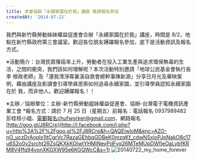 ```yaml
---
title: 本會協辦「永續家園在於我」講座 敬請報名參加
createdAt: '2014-07-22'
---
```


我們與新竹縣勞動姊妹權益促進會合辦「永續家園在於我」講座，時間是 8/2，地點在新竹縣政府第三會議室。歡迎各位朋友踴躍報名參加，底下是活動資訊及報名方式。

※活動簡介：台灣民眾罹癌率上升，勞動者在投入工業生產與追求環保無毒的生活，之間的衝突，我們該如何理解呢？本次活動特別邀請「地球公民基金會執行長李 根政老師」及「還我清淨霄裏溪自救會總幹事陳新源」分享日月光及華映案例，藉由講座及影讀會引導學員思索如何追尋永續家園，並引導學員認知永續家園在於 我，而非他人。歡迎踴躍報名！！

※主辦／協辦單位：主辦-新竹縣勞動姐妹權益促進會、協辦-台灣電子電機資訊產業工會 \*報名方式：請於 7 月 25 日（星期五）前報名：電話報名 0937989482 彭桂枝小姐、電郵報名chufworker@gmail.com、網路報名[http://goo.gl/J8RCrp](http://l.facebook.com/l.php?u=http%3A%2F%2Fgoo.gl%2FJ8RCrp&h=QAQEiwloM&enc=AZO-nO_uczDrAoplx1ltCgrVc7RazaGEhbqGDBeK0mzqKf_cdwNSxloPJpNakO8c17u6S2o0v2srcht2RZsQKXkKOIwtYHMiNeyPdFvq26MTeMUpDWfjeOaLybfKRM8V4ffq94vonXKGXW95e6KGQWcC&s=1) ![20140722_my_home_forever](/images/20140722_my_home_forever.jpg)
